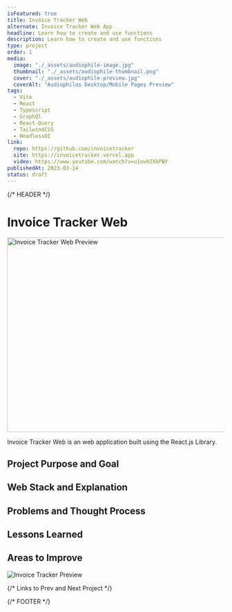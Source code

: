 ```yaml
---
isFeatured: true
title: Invoice Tracker Web
alternate: Invoice Tracker Web App
headline: Learn how to create and use functions
description: Learn how to create and use functions
type: project
order: 1
media:
  image: "./_assets/audiophile-image.jpg"
  thumbnail: "./_assets/audiophile-thumbnail.png"
  cover: "./_assets/audiophile-preview.jpg"
  coverAlt: "Audiophilos Desktop/Mobile Pages Preview"
tags:
  - Vite
  - React
  - Typescript
  - GraphQl
  - React-Query
  - TailwindCSS
  - HeadlessUI
link:
  repo: https://github.com/invoicetracker
  site: https://invoicetracker.vercel.app
  video: https://www.youtube.com/watch?v=u1ovHJXkPBY
publishedAt: 2023-03-14
status: draft
---
```


{/* HEADER */}

# Invoice Tracker Web

<img
  src="https://raw.githubusercontent.com/princemuel/markdown/main/assets/invoice-tracker-web/preview.desktop.jpg"
  alt="Invoice Tracker Web Preview"
  width="800"
  height="450"
/>

Invoice Tracker Web is an web application built using the React.js Library.

## Project Purpose and Goal

## Web Stack and Explanation

## Problems and Thought Process

## Lessons Learned

## Areas to Improve

![Invoice Tracker Preview](https://raw.githubusercontent.com/princemuel/markdown/main/assets/invoice-tracker-web/preview.desktop.jpg)

{/* Links to Prev and Next Project */}

{/* FOOTER */}
